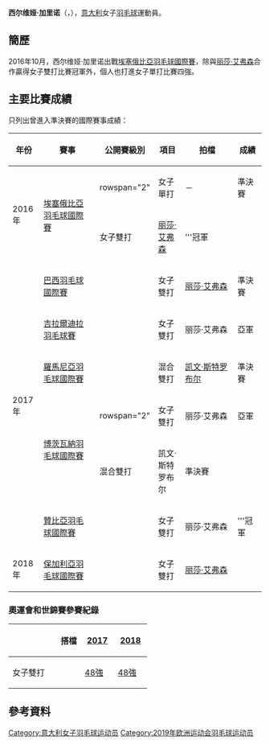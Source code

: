 {{noteTA|G1=Badminton}}
{{Infobox 羽球選手
| playername              = 西尔维娅·加里诺<br />{{lang|it|Silvia Garino}}
| image                   = 
| size                    = 
| caption                 = 
| birth_name              = 
| date_of_birth           = {{birth_date_and_age|1998|6|24}}
| place_of_birth          = 
| height                  = 
| weight                  = 
| event                   = 女子單打、女子雙打、混合雙打
| country                 = {{ITA}}
| years_started           =
| handedness              = 
| coach                   = 
| highest_ranking         = 第369位（女雙-[[丽莎·艾弗森|艾弗森]]）
| date_of_highest_ranking = 2016年4月28日 <ref name="ranking">{{en}}[http://bwfcontent.tournamentsoftware.com/ranking/player.aspx?id=12404&player=1335852 BWF World Ranking - Ranking of Silvia GARINO (79241)]</ref>
| current_ranking         = 第262位（女單）<br/>第405位（女雙-[[丽莎·艾弗森|艾弗森]]）<br/>第405位（混雙-[[凯文·斯特罗布尔|斯特罗布尔]]）<br/>第405位（混雙-[[卢卡斯·奥斯莱|奥斯莱]]）
| date_of_current_ranking = 2016年12月1日<ref>{{en}}[http://bwfcontent.tournamentsoftware.com/ranking/category.aspx?id=12404&category=473 BWF World Ranking - BWF世界排名榜 (12/1/2016) - Women's singles] {{Wayback|url=http://bwfcontent.tournamentsoftware.com/ranking/category.aspx?id=12404&category=473 |date=20181001122040 }}</ref><ref>{{en}}[http://bwfcontent.tournamentsoftware.com/ranking/category.aspx?id=12404&category=475 BWF World Ranking - BWF世界排名榜 (12/1/2016) - Women's doubles]</ref><ref>{{en}}[http://bwfcontent.tournamentsoftware.com/ranking/category.aspx?id=12404&category=476 BWF World Ranking - BWF世界排名榜 (12/1/2016) - Mixed doubles] {{Wayback|url=http://bwfcontent.tournamentsoftware.com/ranking/category.aspx?id=12404&category=476 |date=20181001122220 }}</ref>
| played                  = 7勝–20負（女單）<br/>8勝–16負（女雙）<br/>2勝–7負（混雙）
| titles                  = 
| bwf_profile             = 1A7AA85F-1354-4012-B8CD-FA652064D8D6
| bwf_id                  = 79241
| updated                 = 2016年12月8日
}}
{{MedalTableTop}}
{{MedalSport | 女子[[羽毛球|羽毛球]]}}
{{MedalCountry | {{ITA}}}}
{{MedalBottom}}
'''西尔维娅·加里诺'''（{{lang-it|'''Silvia Garino'''}}，{{bd|1998年|6月24日||}}），[[意大利|意大利]]女子[[羽毛球|羽毛球]]運動員。

== 簡歷 ==
2016年10月，西尔维娅·加里诺出戰[[2016年埃塞俄比亞羽毛球國際賽|埃塞俄比亞羽毛球國際賽]]，除與[[丽莎·艾弗森|丽莎·艾弗森]]合作贏得女子雙打比賽冠軍外，個人也打進女子單打比賽四強。

==主要比賽成績==
只列出曾進入準決賽的國際賽事成績：
{| class=wikitable style="text-align:center; font-size:small;" 
!width="50"|年份
!width="180"|賽事
!width="80"|公開賽級別
!width="60"|項目
!width="150"|拍檔
!width="50"|成績
|-
!rowspan="2"|2016年
|rowspan="2"|[[2016年埃塞俄比亞羽毛球國際賽|埃塞俄比亞羽毛球國際賽]]
|rowspan="2" {{BWFIS}}
|女子單打
|－
|bgcolor="#b8860b"|準決賽
|-
|女子雙打
|[[丽莎·艾弗森|丽莎·艾弗森]]
|bgcolor="gold"|'''冠軍
|-
!rowspan="6"|2017年
|[[2017年巴西羽毛球國際賽|巴西羽毛球國際賽]]
|{{BWFIC}}
|女子雙打
|[[丽莎·艾弗森|丽莎·艾弗森]]
|bgcolor="#b8860b"|準決賽
|-
|[[2017年吉拉爾迪拉羽毛球賽|吉拉爾迪拉羽毛球賽]]
|{{BWFIS}}
|女子雙打
|丽莎·艾弗森
|bgcolor="silver"|亞軍
|-
|[[2017年羅馬尼亞羽毛球國際賽|羅馬尼亞羽毛球國際賽]]
|{{BWFFS}}
|混合雙打
|[[凯文·斯特罗布尔|凯文·斯特罗布尔]]
|bgcolor="#b8860b"|準決賽
|-
|rowspan="2"|[[2017年博茨瓦納羽毛球國際賽|博茨瓦納羽毛球國際賽]]
|rowspan="2" {{BWFIS}}
|女子雙打
|丽莎·艾弗森
|bgcolor="silver"|亞軍
|-
|混合雙打
|凯文·斯特罗布尔
|bgcolor="#b8860b"|準決賽
|-
|[[2017年贊比亞羽毛球國際賽|贊比亞羽毛球國際賽]]
|{{BWFIS}}
|女子雙打
|丽莎·艾弗森
|bgcolor="gold"|'''冠軍
|-
!rowspan="1"|2018年
|[[2018年保加利亞羽毛球國際賽|保加利亞羽毛球國際賽]]
|{{BWFFS}}
|女子雙打
|[[丽莎·艾弗森|丽莎·艾弗森]]
|
|}
{{BWF賽事級別索引}}

===奧運會和世錦賽參賽紀錄===
{| class=wikitable style="text-align:center; font-size:small;" 
!
!搭檔
!width="50"|[[2017年世界羽毛球錦標賽|2017]]
!width="50"|[[2018年世界羽毛球錦標賽|2018]]
|-
!width="80"|女子雙打
|align="left"|{{nowrap|[[丽莎·艾弗森|丽莎·艾弗森]]}}
|[[2017年世界羽毛球錦標賽女子雙打項目|48強]]
|[[2018年世界羽毛球錦標賽女子雙打項目|48強]]
|}

== 參考資料 ==
{{Reflist}}

{{DEFAULTSORT:Garino, Silvia}}
[[Category:意大利女子羽毛球运动员|Category:意大利女子羽毛球运动员]]
[[Category:2019年欧洲运动会羽毛球运动员|Category:2019年欧洲运动会羽毛球运动员]]